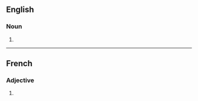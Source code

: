 ==English==

===Noun===
{{head|en|noun form}}

# {{plural of|en|recyclable}}

----

==French==

===Adjective===
{{head|fr|adjective form}}

# {{plural of|fr|recyclable}}